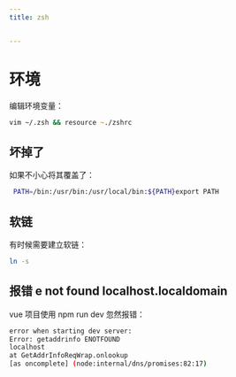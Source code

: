 ```yaml
---
title: zsh


---
```


# 环境

编辑环境变量：

```zsh
vim ~/.zsh && resource ~./zshrc
```

## 坏掉了

如果不小心将其覆盖了：

```sh
 PATH=/bin:/usr/bin:/usr/local/bin:${PATH}export PATH
```

## 软链

有时候需要建立软链：

```sh
ln -s
```

## 报错 e not found localhost.localdomain

vue 项目使用 npm run dev 忽然报错：

```sh
error when starting dev server:
Error: getaddrinfo ENOTFOUND
localhost
at GetAddrInfoReqWrap.onlookup
[as oncomplete] (node:internal/dns/promises:82:17)
```

            